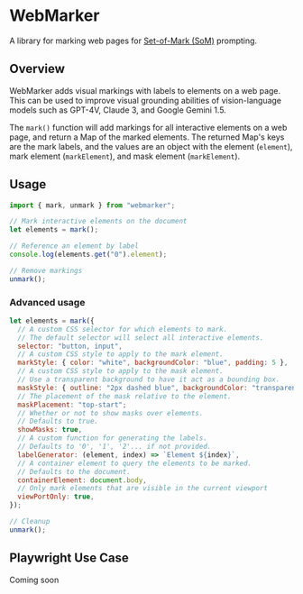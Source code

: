 # WebMarker

A library for marking web pages for [Set-of-Mark (SoM)](https://github.com/microsoft/SoM) prompting.

## Overview

WebMarker adds visual markings with labels to elements on a web page. This can be used to improve visual grounding abilities of vision-language models such as GPT-4V, Claude 3, and Google Gemini 1.5.

The `mark()` function will add markings for all interactive elements on a web page, and return a Map of the marked elements. The returned Map's keys are the mark labels, and the values are an object with the element (`element`), mark element (`markElement`), and mask element (`markElement`).

## Usage

```javascript
import { mark, unmark } from "webmarker";

// Mark interactive elements on the document
let elements = mark();

// Reference an element by label
console.log(elements.get("0").element);

// Remove markings
unmark();
```

### Advanced usage

```javascript
let elements = mark({
  // A custom CSS selector for which elements to mark.
  // The default selector will select all interactive elements.
  selector: "button, input",
  // A custom CSS style to apply to the mark element.
  markStyle: { color: "white", backgroundColor: "blue", padding: 5 },
  // A custom CSS style to apply to the mask element.
  // Use a transparent background to have it act as a bounding box.
  maskStyle: { outline: "2px dashed blue", backgroundColor: "transparent" },
  // The placement of the mask relative to the element.
  maskPlacement: "top-start";
  // Whether or not to show masks over elements.
  // Defaults to true.
  showMasks: true,
  // A custom function for generating the labels.
  // Defaults to '0', '1', '2'... if not provided.
  labelGenerator: (element, index) => `Element ${index}`,
  // A container element to query the elements to be marked.
  // Defaults to the document.
  containerElement: document.body,
  // Only mark elements that are visible in the current viewport
  viewPortOnly: true,
});

// Cleanup
unmark();
```

## Playwright Use Case

Coming soon
